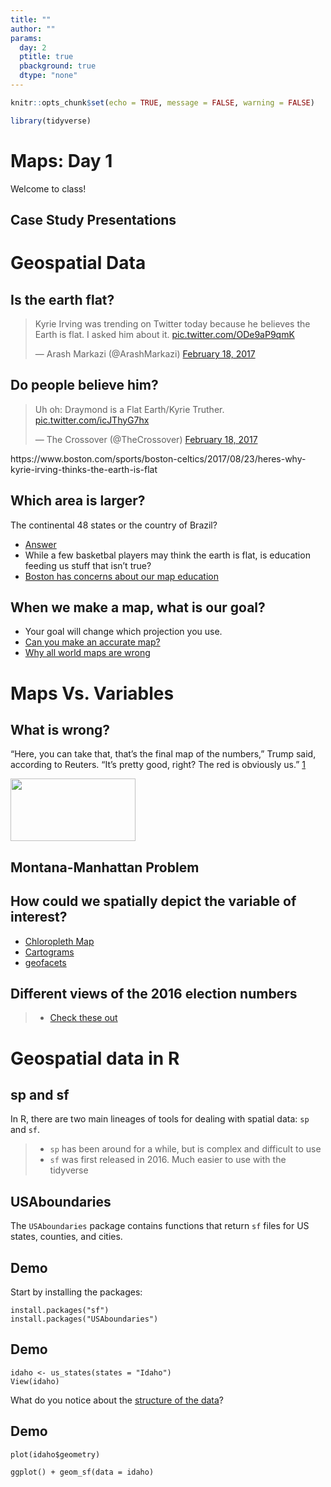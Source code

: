 ```yaml
---
title: ""
author: ""
params:
  day: 2
  ptitle: true
  pbackground: true
  dtype: "none"
---
```


```r
knitr::opts_chunk$set(echo = TRUE, message = FALSE, warning = FALSE)

library(tidyverse)
```

# Maps: Day 1 {data-background=#f7d754}

Welcome to class!

## Case Study Presentations

<!-------------

# "Big" Data (Josh Wills) {data-background=#f7d754}

## Scientists Vs. Analysts (Josh Wills)

> - Best way to differentiate a data scientist from a data analyst. 
>    - **Data Analyst:** If my tools and data can't answer a question, then the question doesn't get answered.
>    - **Data Scientist:** If my tools and data can't answer a question, then I go get better tools and data.

## Leaving your little computer (Josh Wills)

> - [The science is the idea and then data moving to answer](https://www.youtube.com/embed/Ewd5PXgLXlU?start=488)
> - [Big is different in many ways](https://www.youtube.com/embed/Ewd5PXgLXlU?start=690)

------------------->

<!------------

# Geospatial Data {data-background=#f7d754}

## McNamara on Mapping

> - Minute 2:45 - [Gelman on maps and variables](http://www.stat.columbia.edu/~gelman/research/published/allmaps.pdf)
> - Minute 11:15 - [Modifiable areal unit problem](https://en.wikipedia.org/wiki/Modifiable_areal_unit_problem)
> - **Minute 12:15** - [Histogram example](https://tinlizzie.org/histograms/)
> - **Minute 14:20** - [John Oliver on Gerrymandering](https://www.youtube.com/watch?v=A-4dIImaodQ) has some crude language after 6 minutes.
> - Minute 14:20 - [Washinton Post on Gerrymandering](https://www.washingtonpost.com/news/wonk/wp/2015/03/01/this-is-the-best-explanation-of-gerrymandering-you-will-ever-see/?utm_term=.21dbb215a861)
> - Minute 17:00 - [The redistring game](http://www.redistrictinggame.org/)
> - Minute 18:00 - [Talismanic Redistricting](http://cho.pol.illinois.edu/wendy/papers/talismanic.pdf)
> - Minute 20:00 - [Dasymetric Maps](https://www.e-education.psu.edu/geog486/node/1866)
> - **Minute 21:20** - [Mapping upscaling interactive example](https://tinlizzie.org/spatial/)
> - Minute 22:25 - [Side Scaling: Nested Polygons and redrawing the states](https://kevinhayeswilson.com/redraw/)
> - Minute 23:20 - [Misaligned Polygons and Flint](http://theconversation.com/how-zip-codes-nearly-masked-the-lead-problem-in-flint-65626).  Zipcodes are problematic.
> - Minute 26:19 - [Tobler's First Law](https://gisgeography.com/tobler-first-law-of-geography/)
> - Minute 26:30 - [Pycno Package](https://cran.r-project.org/web/packages/pycno/pycno.pdf)

----------->

<!-----------
## [Gelman's Conclusion](http://www.stat.columbia.edu/~gelman/research/published/allmaps.pdf)

Mapping raw data can lead to spurious spatial features. For example, regions can appear highly variable because of small sample sizes in spatial sub-units (as in the radon example) or small populations [(as in the cancer example)](https://cdn.cnn.com/cnnnext/dam/assets/170124123712-01-cancer-cluster-maps--exlarge-169.jpg), and these apparently variable regions contain a disproportionate number of very high (or low) observed parameter values

Furthermore, maps really do make convenient look-up tables (what is the cancer rate, or mean radon level, in my county?). Unfortunately, even maps that are intended to be used only as look-up tables are almost sure to be used for identifying spatial features – we find it very hard to suppress this instinct ourselves
-------------->

# Geospatial Data {data-background=#f7d754}

## Is the earth flat?

<blockquote class="twitter-video" data-lang="en"><p lang="en" dir="ltr">Kyrie Irving was trending on Twitter today because he believes the Earth is flat. I asked him about it. <a href="https://t.co/ODe9aP9qmK">pic.twitter.com/ODe9aP9qmK</a></p>&mdash; Arash Markazi (@ArashMarkazi) <a href="https://twitter.com/ArashMarkazi/status/832770937078571008?ref_src=twsrc%5Etfw">February 18, 2017</a></blockquote>
<script async src="https://platform.twitter.com/widgets.js" charset="utf-8"></script>

## Do people believe him?

<blockquote class="twitter-video" data-lang="en"><p lang="en" dir="ltr">Uh oh: Draymond is a Flat Earth/Kyrie Truther. <a href="https://t.co/icJThyG7hx">pic.twitter.com/icJThyG7hx</a></p>&mdash; The Crossover (@TheCrossover) <a href="https://twitter.com/TheCrossover/status/833014995583643649?ref_src=twsrc%5Etfw">February 18, 2017</a></blockquote>
<script async src="https://platform.twitter.com/widgets.js" charset="utf-8"></script>

https://www.boston.com/sports/boston-celtics/2017/08/23/heres-why-kyrie-irving-thinks-the-earth-is-flat

## Which area is larger?

The continental 48 states or the country of Brazil?

- [Answer](http://www.comparea.org/USA48+BRA)
- While a few basketbal players may think the earth is flat, is education feeding us stuff that isn't true?
- [Boston has concerns about our map education](https://www.theguardian.com/education/2017/mar/19/boston-public-schools-world-map-mercator-peters-projection)


## When we make a map, what is our goal?

- Your goal will change which projection you use.
- [Can you make an accurate map?](https://www.youtube.com/watch?v=8I_VpC6IuJs)
- [Why all world maps are wrong](https://www.youtube.com/watch?v=kIID5FDi2JQ)
<!-------------
* ![](../images/cahill-keyes.jpg){ width=80% }
* The [cahill-keyes projection looks pretty good](https://xkcd.com/977/) or [check this out](https://www.youtube.com/watch?v=sD7ED12XGFo).
---------->

<!------------
## What is GDAL?

The Geospatial Data Abstraction Library (GDAL) is a C/C++ geospatial data format translation programming library and associated set of utility programs built using the library. GDAL is one of the jewels of the open source community, and I want to help you understand how to leverage its power to process spatial data. 

https://en.wikipedia.org/wiki/GDAL
http://www.gdal.org
-------------->

# Maps Vs. Variables {data-background=#f7d754}

## What is wrong?

"Here, you can take that, that's the final map of the numbers," Trump said, according to Reuters.  "It's pretty good, right? The red is obviously us." [1](http://www.businessinsider.com/trump-2016-electoral-map-reuters-interview-xi-jinping-china-2017-4)

<img src="/images/Ch7_maps_area_trump.png"  height="100" width="200">
[](/images/Ch7_maps_area_trump.png)

## Montana-Manhattan Problem

[](/images/Ch7_maps_area_combined.png)

## How could we spatially depict the variable of interest?

- [Chloropleth Map](https://en.wikipedia.org/wiki/Choropleth_map)
- [Cartograms](https://en.wikipedia.org/wiki/Cartogram)
- [geofacets](https://hafen.github.io/geofacet/)

## Different views of the 2016 election numbers

>- [Check these out](http://www.businessinsider.com/2016-election-results-maps-population-adjusted-cartogram-2016-11/#heres-the-basic-electoral-college-map-with-states-that-hillary-clinton-won-in-blue-and-states-that-donald-trump-won-in-red-assuming-that-trumps-narrow-lead-in-michigan-continues-to-hold-1)

# Geospatial data in R {data-background=#f7d754}

## sp and sf

In R, there are two main lineages of tools for dealing with spatial data: `sp` and `sf`.

>- `sp` has been around for a while, but is complex and difficult to use
>- `sf` was first released in 2016. Much easier to use with the tidyverse

## USAboundaries

The `USAboundaries` package contains functions that return `sf` files for US states, counties, and cities.

## Demo

Start by installing the packages:

```
install.packages("sf")
install.packages("USAboundaries")
```

## Demo

```
idaho <- us_states(states = "Idaho")
View(idaho)
```

What do you notice about the [structure of the data](https://r-spatial.github.io/sf/articles/sf1.html)?

## Demo

```
plot(idaho$geometry)

ggplot() + geom_sf(data = idaho)
```


